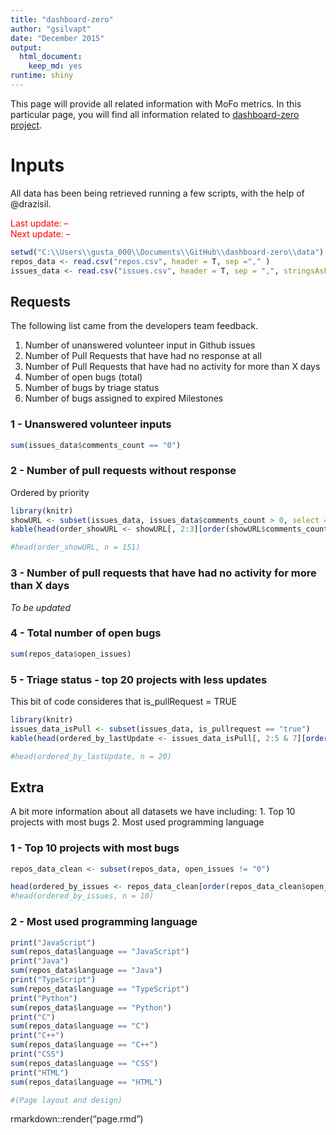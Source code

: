 ```yaml
---
title: "dashboard-zero"
author: "gsilvapt"
date: "December 2015"
output: 
  html_document: 
    keep_md: yes
runtime: shiny
---
```


This page will provide all related information with MoFo metrics.
In this particular page, you will find all information related to [dashboard-zero project](https://github.com/adamlofting/dashboard-zero).

# Inputs

All data has been being retrieved running a few scripts, with the help of @drazisil.

<font color = "red">
Last update: --<br>
Next update: --</font>

```r
setwd("C:\\Users\\gusta_000\\Documents\\GitHub\\dashboard-zero\\data")
repos_data <- read.csv("repos.csv", header = T, sep ="," )
issues_data <- read.csv("issues.csv", header = T, sep = ",", stringsAsFactors = FALSE)
```

## Requests

The following list came from the developers team feedback.

1. Number of unanswered volunteer input in Github issues
2. Number of Pull Requests that have had no response at all
3. Number of Pull Requests that have had no activity for more than X days
4. Number of open bugs (total)
5. Number of bugs by triage status
6. Number of bugs assigned to expired Milestones

### 1 - Unanswered volunteer inputs

```r
sum(issues_data$comments_count == "0")
``` 

### 2 - Number of pull requests without response

Ordered by priority

```r
library(knitr)
showURL <- subset(issues_data, issues_data$comments_count > 0, select = c(title, comments_count, html_url))
kable(head(order_showURL <- showURL[, 2:3][order(showURL$comments_count, decreasing = FALSE), ], n = 151), format ="markdown")

#head(order_showURL, n = 151)
``` 

### 3 - Number of pull requests that have had no activity for more than X days 

*To be updated*

### 4 - Total number of open bugs

```r
sum(repos_data$open_issues)
```

### 5 - Triage status - top 20 projects with less updates
This bit of code consideres that is_pullRequest = TRUE

```r
library(knitr)
issues_data_isPull <- subset(issues_data, is_pullrequest == "true")
kable(head(ordered_by_lastUpdate <- issues_data_isPull[, 2:5 & 7][order(issues_data_isPull$updated_date, decreasing = FALSE), ], n=50), format = "markdown")

#head(ordered_by_lastUpdate, n = 20)
```

## Extra

A bit more information about all datasets we have including:
1. Top 10 projects with most bugs
2. Most used programming language

### 1 - Top 10 projects with most bugs
```r
repos_data_clean <- subset(repos_data, open_issues != "0")

head(ordered_by_issues <- repos_data_clean[order(repos_data_clean$open_issues, decreasing = TRUE), ], n=10)
#head(ordered_by_issues, n = 10)
```

### 2 - Most used programming language
```r
print("JavaScript")
sum(repos_data$language == "JavaScript")
print("Java")
sum(repos_data$language == "Java")
print("TypeScript")
sum(repos_data$language == "TypeScript")
print("Python")
sum(repos_data$language == "Python")
print("C")
sum(repos_data$language == "C")
print("C++")
sum(repos_data$language == "C++")
print("CSS")
sum(repos_data$language == "CSS")
print("HTML")
sum(repos_data$language == "HTML")
```


```r
#(Page layout and design)
```

rmarkdown::render("page.rmd")